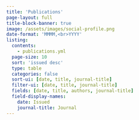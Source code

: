 ```yaml
---
title: 'Publications'
page-layout: full
title-block-banner: true
image: /assets/images/social-profile.png
date-format: 'MMMM,<br>YYYY'
listing:
  contents:
    - publications.yml
  page-size: 10
  sort: 'issued desc'
  type: table
  categories: false
  sort-ui: [date, title, journal-title]
  filter-ui: [date, title, journal-title]
  fields: [date, title, authors, journal-title]
  field-display-names:
    date: Issued
    journal-title: Journal
---
```

